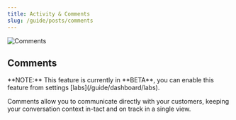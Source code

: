 ```yaml
---
title: Activity & Comments
slug: /guide/posts/comments
---
```


<img src="../../images/guide/comments.webp" alt="Comments" className="rounded-2xl border" />

## Comments

<Alert type="warning">
**NOTE:** This feature is currently in **BETA**, you can enable this feature from settings [labs](/guide/dashboard/labs).
</Alert>

Comments allow you to communicate directly with your customers, keeping your conversation context in-tact and on track in a single view.
